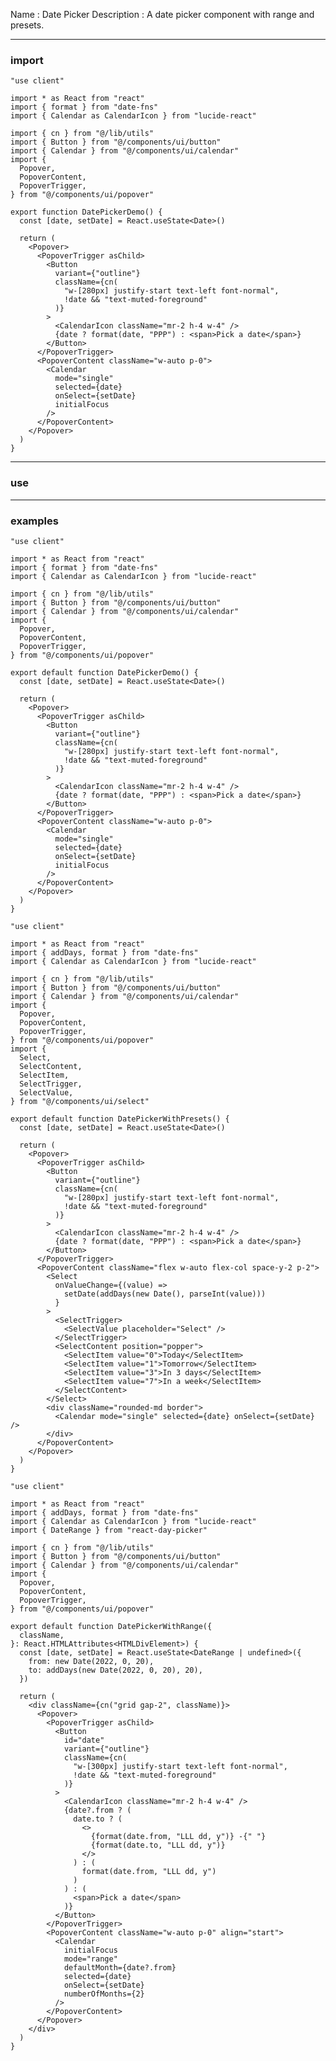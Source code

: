 Name : Date Picker
Description : A date picker component with range and presets.

---

### import

```
"use client"

import * as React from "react"
import { format } from "date-fns"
import { Calendar as CalendarIcon } from "lucide-react"

import { cn } from "@/lib/utils"
import { Button } from "@/components/ui/button"
import { Calendar } from "@/components/ui/calendar"
import {
  Popover,
  PopoverContent,
  PopoverTrigger,
} from "@/components/ui/popover"

export function DatePickerDemo() {
  const [date, setDate] = React.useState<Date>()

  return (
    <Popover>
      <PopoverTrigger asChild>
        <Button
          variant={"outline"}
          className={cn(
            "w-[280px] justify-start text-left font-normal",
            !date && "text-muted-foreground"
          )}
        >
          <CalendarIcon className="mr-2 h-4 w-4" />
          {date ? format(date, "PPP") : <span>Pick a date</span>}
        </Button>
      </PopoverTrigger>
      <PopoverContent className="w-auto p-0">
        <Calendar
          mode="single"
          selected={date}
          onSelect={setDate}
          initialFocus
        />
      </PopoverContent>
    </Popover>
  )
}
```

---

### use

---

### examples

```date-picker-demo.tsx
"use client"

import * as React from "react"
import { format } from "date-fns"
import { Calendar as CalendarIcon } from "lucide-react"

import { cn } from "@/lib/utils"
import { Button } from "@/components/ui/button"
import { Calendar } from "@/components/ui/calendar"
import {
  Popover,
  PopoverContent,
  PopoverTrigger,
} from "@/components/ui/popover"

export default function DatePickerDemo() {
  const [date, setDate] = React.useState<Date>()

  return (
    <Popover>
      <PopoverTrigger asChild>
        <Button
          variant={"outline"}
          className={cn(
            "w-[280px] justify-start text-left font-normal",
            !date && "text-muted-foreground"
          )}
        >
          <CalendarIcon className="mr-2 h-4 w-4" />
          {date ? format(date, "PPP") : <span>Pick a date</span>}
        </Button>
      </PopoverTrigger>
      <PopoverContent className="w-auto p-0">
        <Calendar
          mode="single"
          selected={date}
          onSelect={setDate}
          initialFocus
        />
      </PopoverContent>
    </Popover>
  )
}
```

```date-picker-with-presets.tsx
"use client"

import * as React from "react"
import { addDays, format } from "date-fns"
import { Calendar as CalendarIcon } from "lucide-react"

import { cn } from "@/lib/utils"
import { Button } from "@/components/ui/button"
import { Calendar } from "@/components/ui/calendar"
import {
  Popover,
  PopoverContent,
  PopoverTrigger,
} from "@/components/ui/popover"
import {
  Select,
  SelectContent,
  SelectItem,
  SelectTrigger,
  SelectValue,
} from "@/components/ui/select"

export default function DatePickerWithPresets() {
  const [date, setDate] = React.useState<Date>()

  return (
    <Popover>
      <PopoverTrigger asChild>
        <Button
          variant={"outline"}
          className={cn(
            "w-[280px] justify-start text-left font-normal",
            !date && "text-muted-foreground"
          )}
        >
          <CalendarIcon className="mr-2 h-4 w-4" />
          {date ? format(date, "PPP") : <span>Pick a date</span>}
        </Button>
      </PopoverTrigger>
      <PopoverContent className="flex w-auto flex-col space-y-2 p-2">
        <Select
          onValueChange={(value) =>
            setDate(addDays(new Date(), parseInt(value)))
          }
        >
          <SelectTrigger>
            <SelectValue placeholder="Select" />
          </SelectTrigger>
          <SelectContent position="popper">
            <SelectItem value="0">Today</SelectItem>
            <SelectItem value="1">Tomorrow</SelectItem>
            <SelectItem value="3">In 3 days</SelectItem>
            <SelectItem value="7">In a week</SelectItem>
          </SelectContent>
        </Select>
        <div className="rounded-md border">
          <Calendar mode="single" selected={date} onSelect={setDate} />
        </div>
      </PopoverContent>
    </Popover>
  )
}
```

```date-picker-with-range.tsx
"use client"

import * as React from "react"
import { addDays, format } from "date-fns"
import { Calendar as CalendarIcon } from "lucide-react"
import { DateRange } from "react-day-picker"

import { cn } from "@/lib/utils"
import { Button } from "@/components/ui/button"
import { Calendar } from "@/components/ui/calendar"
import {
  Popover,
  PopoverContent,
  PopoverTrigger,
} from "@/components/ui/popover"

export default function DatePickerWithRange({
  className,
}: React.HTMLAttributes<HTMLDivElement>) {
  const [date, setDate] = React.useState<DateRange | undefined>({
    from: new Date(2022, 0, 20),
    to: addDays(new Date(2022, 0, 20), 20),
  })

  return (
    <div className={cn("grid gap-2", className)}>
      <Popover>
        <PopoverTrigger asChild>
          <Button
            id="date"
            variant={"outline"}
            className={cn(
              "w-[300px] justify-start text-left font-normal",
              !date && "text-muted-foreground"
            )}
          >
            <CalendarIcon className="mr-2 h-4 w-4" />
            {date?.from ? (
              date.to ? (
                <>
                  {format(date.from, "LLL dd, y")} -{" "}
                  {format(date.to, "LLL dd, y")}
                </>
              ) : (
                format(date.from, "LLL dd, y")
              )
            ) : (
              <span>Pick a date</span>
            )}
          </Button>
        </PopoverTrigger>
        <PopoverContent className="w-auto p-0" align="start">
          <Calendar
            initialFocus
            mode="range"
            defaultMonth={date?.from}
            selected={date}
            onSelect={setDate}
            numberOfMonths={2}
          />
        </PopoverContent>
      </Popover>
    </div>
  )
}
```
